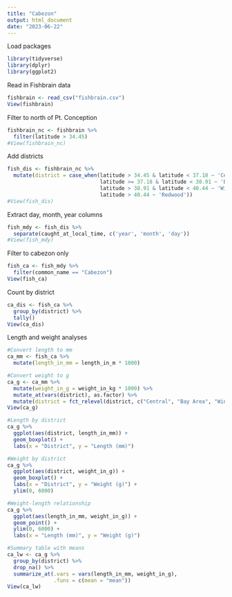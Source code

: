```yaml
---
title: "Cabezon"
output: html_document
date: "2023-06-22"
---
```


Load packages
```r
library(tidyverse)
library(dplyr)
library(ggplot2)
```

Read in Fishbrain data
```r
fishbrain <- read_csv("fishbrain.csv")
View(fishbrain)
```

Filter to north of Pt. Conception
```r
fishbrain_nc <- fishbrain %>% 
  filter(latitude > 34.45)
#View(fishbrain_nc)
```

Add districts
```r
fish_dis <- fishbrain_nc %>% 
  mutate(district = case_when(latitude > 34.45 & latitude < 37.18 ~ 'Central',
                              latitude >= 37.18 & latitude < 38.91 ~ 'Bay Area',
                              latitude > 38.91 & latitude < 40.44 ~ 'Wine',
                              latitude > 40.44 ~ 'Redwood'))
#View(fish_dis)
```

Extract day, month, year columns
```r
fish_mdy <- fish_dis %>% 
  separate(caught_at_local_time, c('year', 'month', 'day')) 
#View(fish_mdy)
```

Filter to cabezon only
```r
fish_ca <- fish_mdy %>% 
  filter(common_name == "Cabezon")
View(fish_ca)
```

Count by district
```r
ca_dis <- fish_ca %>% 
  group_by(district) %>% 
  tally()
View(ca_dis)
```

Length and weight analyses
```r
#Convert length to mm
ca_mm <- fish_ca %>% 
  mutate(length_in_mm = length_in_m * 1000)

#Convert weight to g
ca_g <- ca_mm %>% 
  mutate(weight_in_g = weight_in_kg * 1000) %>% 
  mutate_at(vars(district), as.factor) %>% 
  mutate(district = fct_relevel(district, c("Central", "Bay Area", "Wine", "Redwood")))
View(ca_g)

#Length by district
ca_g %>% 
  ggplot(aes(district, length_in_mm)) +
  geom_boxplot() +
  labs(x = "District", y = "Length (mm)")

#Weight by district
ca_g %>% 
  ggplot(aes(district, weight_in_g)) +
  geom_boxplot() +
  labs(x = "District", y = "Weight (g)") +
  ylim(0, 6000)

#Weight-length relationship
ca_g %>% 
  ggplot(aes(length_in_mm, weight_in_g)) +
  geom_point() +
  ylim(0, 6000) + 
  labs(x = "Length (mm)", y = "Weight (g)")

#Summary table with means
ca_lw <- ca_g %>% 
  group_by(district) %>% 
  drop_na() %>% 
  summarize_at(.vars = vars(length_in_mm, weight_in_g),
               .funs = c(mean = "mean"))
View(ca_lw)
```


